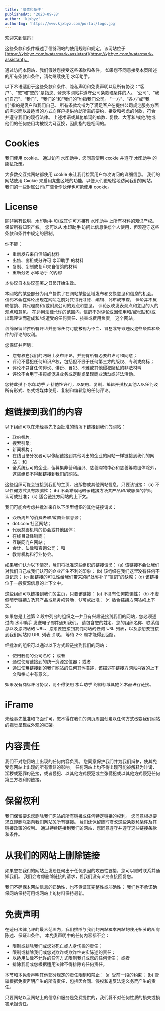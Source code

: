 ```yaml
---
title: '条款和条件'
publishedAt: '2023-09-28'
author: 'kjxbyz'
authorImg: 'https://www.kjxbyz.com/portal/logo.jpg'
---
```


欢迎来到信鸽！

这些条款和条件概述了信鸽网站的使用规则和规定，该网站位于 [https://kjxbyz.com/watermark-assistant](https://kjxbyz.com/watermark-assistant)。

通过访问本网站，我们假设您接受这些条款和条件。 如果您不同意接受本页所述的所有条款和条件，请勿继续使用 水印助手。

以下术语适用于这些条款和条件、隐私声明和免责声明以及所有协议：“客户”、“您”和“您的”是指您、登录本网站并遵守公司条款和条件的人。 “公司”、“我们自己”、“我们”、“我们的”和“我们的”均指我们公司。 “一方”、“各方”或“我们”指的是客户和我们自己。 所有条款均指为了满足客户在提供公司规定服务方面的需求而以最适当的方式向客户提供协助所需的要约、接受和考虑的付款，符合 并遵守我们的现行法律。 上述术语或其他单词的单数、复数、大写和/或他/她或他们的任何使用均被视为可互换，因此指的是相同的。

# Cookies

我们使用 cookie。 通过访问 水印助手，您同意使用 cookie 并遵守 水印助手 的隐私政策。

大多数交互式网站都使用 cookie 来让我们检索用户每次访问的详细信息。 我们的网站使用 Cookie 来启用某些区域的功能，以便人们更轻松地访问我们的网站。 我们的一些附属公司/广告合作伙伴也可能使用 cookie。

# License

除非另有说明，水印助手 和/或其许可方拥有 水印助手 上所有材料的知识产权。 保留所有知识产权。 您可以从 水印助手 访问此信息供您个人使用，但须遵守这些条款和条件中规定的限制。

你不能：

* 重新发布来自信鸽的材料
* 出售、出租或分许可 水印助手 的材料
* 复制、复制或复印来自信鸽的材料
* 重新分发 水印助手 的内容

本协议自本协议签署之日起开始生效。

本网站的某些部分为用户提供了在网站某些区域发布和交换意见和信息的机会。 信鸽不会在评论出现在网站之前对其进行过滤、编辑、发布或审查。 评论并不反映信鸽、其代理商和/或附属公司的观点和意见。 评论反映发表观点和意见的人的观点和意见。 在适用法律允许的范围内，信鸽不对评论或因使用和/或张贴和/或出现评论而造成和/或遭受的任何责任、损害或费用负责。 这个网站。

信鸽保留监控所有评论并删除任何可能被视为不当、冒犯或导致违反这些条款和条件的评论的权利。

您保证并声明：

* 您有权在我们的网站上发布评论，并拥有所有必要的许可和同意；
* 评论不侵犯任何知识产权，包括但不限于任何第三方的版权、专利或商标；
* 评论不包含任何诽谤、诽谤、冒犯、不雅或其他侵犯隐私的非法材料
* 评论不会用于招揽或促进业务或定制或呈现商业活动或非法活动。

您特此授予 水印助手 非排他性许可，以使用、复制、编辑并授权其他人以任何及所有形式、格式或媒体使用、复制和编辑您的任何评论。

# 超链接到我们的内容

以下组织可以在未经事先书面批准的情况下链接到我们的网站：

* 政府机构;
* 搜索引擎;
* 新闻机构；
* 在线目录分发者可以像超链接到其他列出的企业的网站一样链接到我们的网站； 和
* 全系统认可的企业，但募集非营利组织、慈善购物中心和慈善筹款团体除外，这些组织不得超链接到我们的网站。

这些组织可能会链接到我们的主页、出版物或其他网站信息，只要该链接： (a) 不以任何方式具有欺骗性； (b) 不会错误地暗示链接方及其产品和/或服务的赞助、认可或批准； (c) 适合链接方网站的上下文。

我们可能会考虑并批准来自以下类型组织的其他链接请求：

* 众所周知的消费者和/或商业信息源；
* dot.com 社区网站；
* 代表慈善机构的协会或其他团体；
* 在线目录经销商；
* 互联网门户网站；
* 会计、法律和咨询公司； 和
* 教育机构和行业协会。

如果我们认为以下情况，我们将批准这些组织的链接请求： (a) 该链接不会让我们对我们自己或我们认可的企业产生不利的印象； (b) 该组织在我们这里没有任何不良记录； (c) 超链接的可见性给我们带来的好处弥补了“信鸽”的缺席； (d) 该链接位于一般资源信息的上下文中。

这些组织可以链接到我们的主页，只要该链接： (a) 不具有任何欺骗性； (b) 不虚假暗示链接方及其产品或服务的赞助、认可或批准； (c) 适合链接方网站的上下文。

如果您是上述第 2 段中列出的组织之一并且有兴趣链接到我们的网站，您必须通过向 水印助手 发送电子邮件通知我们。 请包含您的姓名、您的组织名称、联系信息以及您网站的 URL、您想要链接到我们网站的任何 URL 列表，以及您想要链接到我们网站的 URL 列表 关联。 等待 2-3 周才能得到回复。

经批准的组织可以通过以下方式超链接到我们的网站：

* 使用我们的公司名称； 或者
* 通过使用链接到的统一资源定位器； 或者
* 通过使用链接到的我们网站的任何其他描述，该描述在链接方网站内容的上下文和格式中有意义。

如果没有商标许可协议，则不得使用 水印助手 的徽标或其他艺术品进行链接。

# iFrame

未经事先批准和书面许可，您不得在我们的网页周围创建以任何方式改变我们网站的视觉呈现或外观的框架。

# 内容责任

我们不对您网站上出现的任何内容负责。 您同意保护我们并为我们辩护，使其免受您网站上出现的所有索赔的影响。 任何网站上均不得出现可能被解释为诽谤、淫秽或犯罪的链接，或者侵犯、以其他方式侵犯或主张侵犯或以其他方式侵犯任何第三方权利的链接。

# 保留权利

我们保留要求您删除我们网站的所有链接或任何特定链接的权利。 您同意根据要求立即删除指向我们网站的所有链接。 我们还保留随时修改这些条款和条件及其链接政策的权利。 通过持续链接到我们的网站，您同意遵守并遵守这些链接条款和条件。

# 从我们的网站上删除链接

如果您在我们的网站上发现任何出于任何原因的攻击性链接，您可以随时联系并通知我们。 我们会考虑删除链接的请求，但我们没有义务直接回复您。

我们不确保本网站信息的正确性，也不保证其完整性或准确性； 我们也不承诺确保网站保持可用或网站上的材料保持最新。

# 免责声明

在适用法律允许的最大范围内，我们排除与我们的网站和本网站的使用相关的所有陈述、保证和条件。 本免责声明中的任何内容都不会：

* 限制或排除我们或您对死亡或人身伤害的责任；
* 限制或排除我们或您对欺诈或欺诈性失实陈述的责任；
* 以适用法律不允许的任何方式限制我们或您的任何责任； 或者
* 排除我们或您根据适用法律不得排除的任何责任。

本节和本免责声明其他部分规定的责任限制和禁止： (a) 受前一段的约束； (b) 管辖根据免责声明产生的所有责任，包括因合同、侵权和违反法定义务而产生的责任。

只要网站以及网站上的信息和服务是免费提供的，我们将不对任何性质的损失或损害承担责任。

